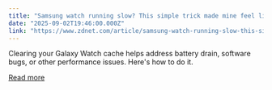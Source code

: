 ```yaml
---
title: "Samsung watch running slow? This simple trick made mine feel like new again"
date: "2025-09-02T19:46:00.000Z"
link: "https://www.zdnet.com/article/samsung-watch-running-slow-this-simple-trick-made-mine-feel-like-new-again/"
---
```


Clearing your Galaxy Watch cache helps address battery drain, software bugs, or other performance issues. Here's how to do it.

[Read more](https://www.zdnet.com/article/samsung-watch-running-slow-this-simple-trick-made-mine-feel-like-new-again/)
